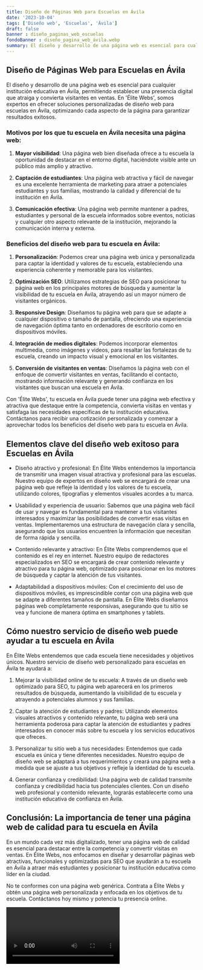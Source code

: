 ```yaml
---
title: Diseño de Páginas Web para Escuelas en Ávila
date: '2023-10-04'
tags: ['Diseño web', 'Escuelas', 'Ávila']
draft: false
banner : diseño_paginas_web_escuelas
fondoBanner : diseño_pagina_web_ávila.webp
summary: El diseño y desarrollo de una página web es esencial para cualquier institución educativa en Ávila, permitiendo establecer una presencia digital que atraiga y convierta visitantes en ventas. En 'Élite Webs', somos expertos en ofrecer soluciones personalizadas de diseño web para escuelas en Ávila, optimizando cada aspecto de la página para garantizar resultados exitosos.
---
```


## Diseño de Páginas Web para Escuelas en Ávila

El diseño y desarrollo de una página web es esencial para cualquier institución educativa en Ávila, permitiendo establecer una presencia digital que atraiga y convierta visitantes en ventas. En 'Élite Webs', somos expertos en ofrecer soluciones personalizadas de diseño web para escuelas en Ávila, optimizando cada aspecto de la página para garantizar resultados exitosos.

### Motivos por los que tu escuela en Ávila necesita una página web:

1. **Mayor visibilidad**: Una página web bien diseñada ofrece a tu escuela la oportunidad de destacar en el entorno digital, haciéndote visible ante un público más amplio y atractivo.

2. **Captación de estudiantes**: Una página web atractiva y fácil de navegar es una excelente herramienta de marketing para atraer a potenciales estudiantes y sus familias, mostrando la calidad y diferencial de tu institución en Ávila.

3. **Comunicación efectiva**: Una página web permite mantener a padres, estudiantes y personal de la escuela informados sobre eventos, noticias y cualquier otro aspecto relevante de la institución, mejorando la comunicación interna y externa.

### Beneficios del diseño web para tu escuela en Ávila:

1. **Personalización**: Podemos crear una página web única y personalizada para captar la identidad y valores de tu escuela, estableciendo una experiencia coherente y memorable para los visitantes.

2. **Optimización SEO**: Utilizamos estrategias de SEO para posicionar tu página web en los principales motores de búsqueda y aumentar la visibilidad de tu escuela en Ávila, atrayendo así un mayor número de visitantes orgánicos.

3. **Responsive Design**: Diseñamos tu página web para que se adapte a cualquier dispositivo o tamaño de pantalla, ofreciendo una experiencia de navegación óptima tanto en ordenadores de escritorio como en dispositivos móviles.

4. **Integración de medios digitales**: Podemos incorporar elementos multimedia, como imágenes y videos, para resaltar las fortalezas de tu escuela, creando un impacto visual y emocional en los visitantes.

5. **Conversión de visitantes en ventas**: Diseñamos la página web con el enfoque de convertir visitantes en ventas, facilitando el contacto, mostrando información relevante y generando confianza en los visitantes que buscan una escuela en Ávila.

Con 'Élite Webs', tu escuela en Ávila puede tener una página web efectiva y atractiva que destaque entre la competencia, convierta visitas en ventas y satisfaga las necesidades específicas de tu institución educativa. Contáctanos para recibir una cotización personalizada y comenzar a aprovechar todos los beneficios del diseño web para tu escuela en Ávila.

<GifSeo />

<Cta />

## Elementos clave del diseño web exitoso para Escuelas en Ávila

- Diseño atractivo y profesional: En Élite Webs entendemos la importancia de transmitir una imagen visual atractiva y profesional para las escuelas. Nuestro equipo de expertos en diseño web se encargará de crear una página web que refleje la identidad y los valores de tu escuela, utilizando colores, tipografías y elementos visuales acordes a tu marca.

- Usabilidad y experiencia de usuario: Sabemos que una página web fácil de usar y navegar es fundamental para mantener a tus visitantes interesados y maximizar las posibilidades de convertir esas visitas en ventas. Implementaremos una estructura de navegación clara y sencilla, asegurando que los usuarios encuentren la información que necesitan de forma rápida y sencilla.

- Contenido relevante y atractivo: En Élite Webs comprendemos que el contenido es el rey en internet. Nuestro equipo de redactores especializados en SEO se encargará de crear contenido relevante y atractivo para tu página web, optimizado para posicionar en los motores de búsqueda y captar la atención de tus visitantes.

- Adaptabilidad a dispositivos móviles: Con el crecimiento del uso de dispositivos móviles, es imprescindible contar con una página web que se adapte a diferentes tamaños de pantalla. En Élite Webs diseñamos páginas web completamente responsivas, asegurando que tu sitio se vea y funcione de manera óptima en smartphones y tablets.

## Cómo nuestro servicio de diseño web puede ayudar a tu escuela en Ávila

En Élite Webs entendemos que cada escuela tiene necesidades y objetivos únicos. Nuestro servicio de diseño web personalizado para escuelas en Ávila te ayudará a:

1. Mejorar la visibilidad online de tu escuela: A través de un diseño web optimizado para SEO, tu página web aparecerá en los primeros resultados de búsqueda, aumentando la visibilidad de tu escuela y atrayendo a potenciales alumnos y sus familias.

2. Captar la atención de estudiantes y padres: Utilizando elementos visuales atractivos y contenido relevante, tu página web será una herramienta poderosa para captar la atención de estudiantes y padres interesados en conocer más sobre tu escuela y los servicios educativos que ofreces.

3. Personalizar tu sitio web a tus necesidades: Entendemos que cada escuela es única y tiene diferentes necesidades. Nuestro equipo de diseño web se adaptará a tus requerimientos y creará una página web a medida que se ajuste a tus objetivos y refleje la identidad de tu escuela.

4. Generar confianza y credibilidad: Una página web de calidad transmite confianza y credibilidad hacia tus potenciales clientes. Con un diseño web profesional y contenido relevante, lograrás establecerte como una institución educativa de confianza en Ávila.

## Conclusión: La importancia de tener una página web de calidad para tu escuela en Ávila

En un mundo cada vez más digitalizado, tener una página web de calidad es esencial para destacar entre la competencia y convertir visitas en ventas. En Élite Webs, nos enfocamos en diseñar y desarrollar páginas web atractivas, funcionales y optimizadas para SEO que ayudarán a tu escuela en Ávila a atraer más estudiantes y posicionar tu institución educativa como líder en la ciudad.

No te conformes con una página web genérica. Contrata a Élite Webs y obtén una página web personalizada y enfocada en los objetivos de tu escuela. Contáctanos hoy mismo y potencia tu presencia online.

<Video />

<CtaBot job='Escuelas' city='Ávila'/>

<Gmaps query='Ávila+españa+maps' />